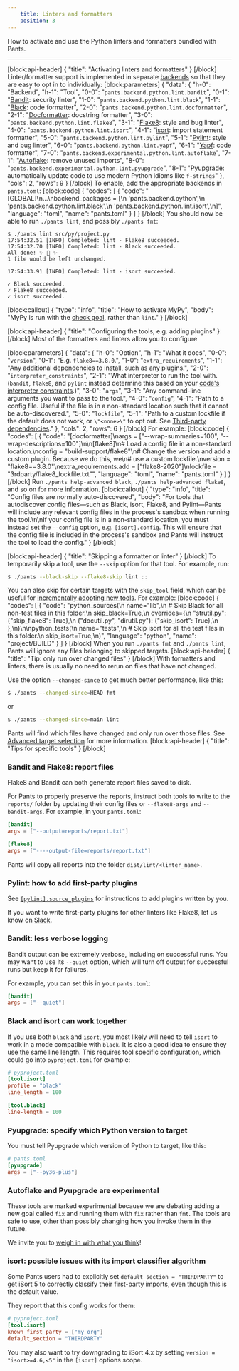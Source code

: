 ```yaml
---
    title: Linters and formatters
    position: 3
---
```


How to activate and use the Python linters and formatters bundled with Pants.

---

[block:api-header]
{
  "title": "Activating linters and formatters"
}
[/block]
Linter/formatter support is implemented in separate [backends](doc:enabling-backends) so that they are easy to opt in to individually:
[block:parameters]
{
  "data": {
    "h-0": "Backend",
    "h-1": "Tool",
    "0-0": "`pants.backend.python.lint.bandit`",
    "0-1": "[Bandit](https://bandit.readthedocs.io/en/latest/): security linter",
    "1-0": "`pants.backend.python.lint.black`",
    "1-1": "[Black](https://black.readthedocs.io/en/stable/): code formatter",
    "2-0": "`pants.backend.python.lint.docformatter`",
    "2-1": "[Docformatter](https://pypi.org/project/docformatter/): docstring formatter",
    "3-0": "`pants.backend.python.lint.flake8`",
    "3-1": "[Flake8](https://flake8.pycqa.org/en/latest/): style and bug linter",
    "4-0": "`pants.backend.python.lint.isort`",
    "4-1": "[isort](https://readthedocs.org/projects/isort/): import statement formatter",
    "5-0": "`pants.backend.python.lint.pylint`",
    "5-1": "[Pylint](https://www.pylint.org/): style and bug linter",
    "6-0": "`pants.backend.python.lint.yapf`",
    "6-1": "[Yapf](https://github.com/google/yapf): code formatter",
    "7-0": "`pants.backend.experimental.python.lint.autoflake`",
    "7-1": "[Autoflake](https://github.com/myint/autoflake): remove unused imports",
    "8-0": "`pants.backend.experimental.python.lint.pyupgrade`",
    "8-1": "[Pyupgrade](https://github.com/asottile/pyupgrade): automatically update code to use modern Python idioms like `f-strings`"
  },
  "cols": 2,
  "rows": 9
}
[/block]
To enable, add the appropriate backends in `pants.toml`:
[block:code]
{
  "codes": [
    {
      "code": "[GLOBAL]\n...\nbackend_packages = [\n  'pants.backend.python',\n  'pants.backend.python.lint.black',\n  'pants.backend.python.lint.isort',\n]",
      "language": "toml",
      "name": "pants.toml"
    }
  ]
}
[/block]
You should now be able to run `./pants lint`, and possibly `./pants fmt`:

```
$ ./pants lint src/py/project.py
17:54:32.51 [INFO] Completed: lint - Flake8 succeeded.
17:54:32.70 [INFO] Completed: lint - Black succeeded.
All done! ✨ 🍰 ✨
1 file would be left unchanged.

17:54:33.91 [INFO] Completed: lint - isort succeeded.

✓ Black succeeded.
✓ Flake8 succeeded.
✓ isort succeeded.
```
[block:callout]
{
  "type": "info",
  "title": "How to activate MyPy",
  "body": "MyPy is run with the [check goal](doc:python-check-goal), rather than `lint`."
}
[/block]

[block:api-header]
{
  "title": "Configuring the tools, e.g. adding plugins"
}
[/block]
Most of the formatters and linters allow you to configure

[block:parameters]
{
  "data": {
    "h-0": "Option",
    "h-1": "What it does",
    "0-0": "`version`",
    "0-1": "E.g. `flake8==3.8.0`.",
    "1-0": "`extra_requirements`",
    "1-1": "Any additional dependencies to install, such as any plugins.",
    "2-0": "`interpreter_constraints`",
    "2-1": "What interpreter to run the tool with. (`bandit`, `flake8`, and `pylint` instead determine this based on your [code's interpreter constraints](doc:python-interpreter-compatibility).)",
    "3-0": "`args`",
    "3-1": "Any command-line arguments you want to pass to the tool.",
    "4-0": "`config`",
    "4-1": "Path to a config file. Useful if the file is in a non-standard location such that it cannot be auto-discovered.",
    "5-0": "`lockfile`",
    "5-1": "Path to a custom lockfile if the default does not work, or `\"<none>\"` to opt out. See [Third-party dependencies](doc:python-third-party-dependencies#tool-lockfiles)."
  },
  "cols": 2,
  "rows": 6
}
[/block]
For example:
[block:code]
{
  "codes": [
    {
      "code": "[docformatter]\nargs = [\"--wrap-summaries=100\", \"--wrap-descriptions=100\"]\n\n[flake8]\n# Load a config file in a non-standard location.\nconfig = \"build-support/flake8\"\n# Change the version and add a custom plugin. Because we do this, we\n# use a custom lockfile.\nversion = \"flake8==3.8.0\"\nextra_requirements.add = [\"flake8-2020\"]\nlockfile = \"3rdparty/flake8_lockfile.txt\"",
      "language": "toml",
      "name": "pants.toml"
    }
  ]
}
[/block]
Run `./pants help-advanced black`, `./pants help-advanced flake8`, and so on for more information.
[block:callout]
{
  "type": "info",
  "title": "Config files are normally auto-discovered",
  "body": "For tools that autodiscover config files—such as Black, isort, Flake8, and Pylint—Pants will include any relevant config files in the process's sandbox when running the tool.\n\nIf your config file is in a non-standard location, you must instead set the `--config` option, e.g. `[isort].config`. This will ensure that the config file is included in the process's sandbox and Pants will instruct the tool to load the config."
}
[/block]

[block:api-header]
{
  "title": "Skipping a formatter or linter"
}
[/block]
To temporarily skip a tool, use the `--skip` option for that tool. For example, run:

```bash
$ ./pants --black-skip --flake8-skip lint ::
```

You can also skip for certain targets with the `skip_tool` field, which can be useful for [incrementally adopting new tools](https://www.youtube.com/watch?v=BOhcdRsmv0s). For example:
[block:code]
{
  "codes": [
    {
      "code": "python_sources(\n    name=\"lib\",\n    # Skip Black for all non-test files in this folder.\n    skip_black=True,\n    overrides={\n        \"strutil.py\": {\"skip_flake8\": True},\n        (\"docutil.py\", \"dirutil.py\"): {\"skip_isort\": True},\n    },\n)\n\npython_tests(\n    name=\"tests\",\n    # Skip isort for all the test files in this folder.\n    skip_isort=True,\n)",
      "language": "python",
      "name": "project/BUILD"
    }
  ]
}
[/block]
When you run `./pants fmt` and `./pants lint`, Pants will ignore any files belonging to skipped targets.
[block:api-header]
{
  "title": "Tip: only run over changed files"
}
[/block]
With formatters and linters, there is usually no need to rerun on files that have not changed.

Use the option `--changed-since` to get much better performance, like this:

```bash
$ ./pants --changed-since=HEAD fmt
```

or

```bash
$ ./pants --changed-since=main lint
```

Pants will find which files have changed and only run over those files. See [Advanced target selection](doc:advanced-target-selection) for more information.
[block:api-header]
{
  "title": "Tips for specific tools"
}
[/block]
### Bandit and Flake8: report files

Flake8 and Bandit can both generate report files saved to disk. 

For Pants to properly preserve the reports, instruct both tools to write to the `reports/` folder by updating their config files or `--flake8-args` and `--bandit-args`. For example, in your `pants.toml`:

```toml
[bandit]
args = ["--output=reports/report.txt"]

[flake8]
args = ["----output-file=reports/report.txt"]
```

Pants will copy all reports into the folder `dist/lint/<linter_name>`.

### Pylint: how to add first-party plugins

See [`[pylint].source_plugins`](https://www.pantsbuild.org/docs/reference-pylint#section-source-plugins) for instructions to add plugins written by you.

If you want to write first-party plugins for other linters like Flake8, let us know on [Slack](doc:getting-help).

### Bandit: less verbose logging

Bandit output can be extremely verbose, including on successful runs. You may want to use its `--quiet` option, which will turn off output for successful runs but keep it for failures. 

For example, you can set this in your `pants.toml`:

```toml
[bandit]
args = ["--quiet"]
```

### Black and isort can work together

If you use both `black` and `isort`, you most likely will need to tell `isort` to work in a mode compatible with `black`. It is also a good idea to ensure they use the same line length. This requires tool specific configuration, which could go into `pyproject.toml` for example:

```toml
# pyproject.toml
[tool.isort]
profile = "black"
line_length = 100

[tool.black]
line-length = 100
```

### Pyupgrade: specify which Python version to target

You must tell Pyupgrade which version of Python to target, like this:

```toml
# pants.toml
[pyupgrade]
args = ["--py36-plus"]
```

### Autoflake and Pyupgrade are experimental

These tools are marked experimental because we are debating adding a new goal called `fix` and running them with `fix` rather than `fmt`. The tools are safe to use, other than possibly changing how you invoke them in the future.

We invite you to [weigh in with what you think](https://github.com/pantsbuild/pants/issues/13504)!

### isort: possible issues with its import classifier algorithm

Some Pants users had to explicitly set `default_section = "THIRDPARTY"` to get iSort 5 to correctly classify their first-party imports, even though this is the default value.

They report that this config works for them:

```toml
# pyproject.toml
[tool.isort]
known_first_party = ["my_org"]
default_section = "THIRDPARTY"
```

You may also want to try downgrading to iSort 4.x by setting `version = "isort>=4.6,<5"` in the `[isort]` options scope.